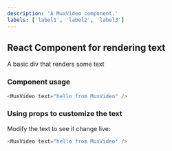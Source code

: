 ```yaml
---
description: 'A MuxVideo component.'
labels: ['label1', 'label2', 'label3']
---
```



## React Component for rendering text

A basic div that renders some text

### Component usage
```js
<MuxVideo text="hello from MuxVideo" />
```

### Using props to customize the text

Modify the text to see it change live:
```js live
<MuxVideo text="hello from MuxVideo" />
```
